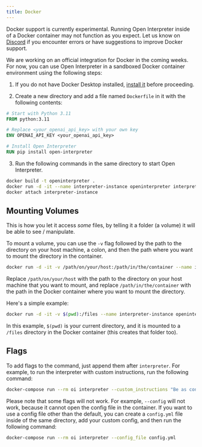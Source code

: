 ```yaml
---
title: Docker
---
```


Docker support is currently experimental. Running Open Interpreter inside of a Docker container may not function as you expect. Let us know on [Discord](https://discord.com/invite/6p3fD6rBVm) if you encounter errors or have suggestions to improve Docker support.

We are working on an official integration for Docker in the coming weeks. For now, you can use Open Interpreter in a sandboxed Docker container environment using the following steps:

1. If you do not have Docker Desktop installed, [install it](https://www.docker.com/products/docker-desktop) before proceeding.

2. Create a new directory and add a file named `Dockerfile` in it with the following contents:

```dockerfile
# Start with Python 3.11
FROM python:3.11

# Replace <your_openai_api_key> with your own key
ENV OPENAI_API_KEY <your_openai_api_key>

# Install Open Interpreter
RUN pip install open-interpreter
```

3. Run the following commands in the same directory to start Open Interpreter.

```bash
docker build -t openinterpreter .
docker run -d -it --name interpreter-instance openinterpreter interpreter
docker attach interpreter-instance
```

## Mounting Volumes

This is how you let it access _some_ files, by telling it a folder (a volume) it will be able to see / manipulate.

To mount a volume, you can use the `-v` flag followed by the path to the directory on your host machine, a colon, and then the path where you want to mount the directory in the container.

```bash
docker run -d -it -v /path/on/your/host:/path/in/the/container --name interpreter-instance openinterpreter interpreter
```

Replace `/path/on/your/host` with the path to the directory on your host machine that you want to mount, and replace `/path/in/the/container` with the path in the Docker container where you want to mount the directory.

Here's a simple example:

```bash
docker run -d -it -v $(pwd):/files --name interpreter-instance openinterpreter interpreter
```

In this example, `$(pwd)` is your current directory, and it is mounted to a `/files` directory in the Docker container (this creates that folder too).

## Flags

To add flags to the command, just append them after `interpreter`. For example, to run the interpreter with custom instructions, run the following command:

```bash
docker-compose run --rm oi interpreter --custom_instructions "Be as concise as possible"
```

Please note that some flags will not work. For example, `--config` will not work, because it cannot open the config file in the container. If you want to use a config file other than the default, you can create a `config.yml` file inside of the same directory, add your custom config, and then run the following command:

```bash
docker-compose run --rm oi interpreter --config_file config.yml
```